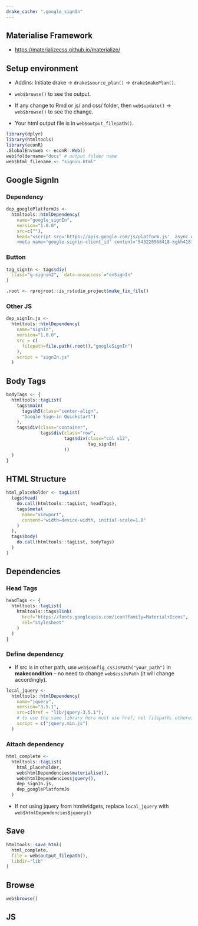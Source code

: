 ```yaml
---
drake_cache: ".google_signIn"
---
```


## Materialise Framework

  * <https://materializecss.github.io/materialize/>

## Setup environment

  * Addins: Initiate drake -> `drake$source_plan()` -> `drake$makePlan()`.
  
  * `web$browse()` to see the output. 
  
  * If any change to Rmd or js/ and css/ folder, then `web$update()` -> `web$browse()` to see the change.
  
  * Your html output file is in `web$output_filepath()`.

```r
library(dplyr)
library(htmltools)
library(econR)
.GlobalEnv$web <- econR::Web()
web$foldername="docs" # output folder name
web$html_filename <- "signin.html"

```

## Google SignIn

### Dependency

```r
dep_googlePlatformJs <-
  htmltools::htmlDependency(
    name="google_signIn",
    version="1.0.0",
    src=c(""),
    head="<script src='https://apis.google.com/js/platform.js'  async defer></script>
    <meta name='google-signin-client_id' content='543220568418-kgkh418f7a6i6rl7k78taeh0cgm9tdkm.apps.googleusercontent.com'>")
```

### Button

```r
tag_signIn <- tags$div(
  class="g-signin2", `data-onsuccess`="onSignIn"
)
```

```r
.root <- rprojroot::is_rstudio_project$make_fix_file()
```

### Other JS

```r
dep_signIn.js <-
  htmltools::htmlDependency(
    name="signIn",
    version="1.0.0",
    src = c(
      filepath=file.path(.root(),"googleSignIn")
    ),
    script = "signIn.js"
  )

```



## Body Tags

```r
bodyTags <- {
  htmltools::tagList(
    tags$main(
      tags$h5(class="center-align",
      "Google Sign-in Quickstart")
    ),
    tags$div(class="container",
             tags$div(class="row",
                      tags$div(class="col s12",
                               tag_signIn)
                      ))
  )
}
```


## HTML Structure

```r
html_placeholder <- tagList(
  tags$head(
    do.call(htmltools::tagList, headTags),
    tags$meta(
      name="viewport",
      content="width=device-width, initial-scale=1.0"
    )
  ),
  tags$body(
    do.call(htmltools::tagList, bodyTags)
  )
)
```

## Dependencies

### Head Tags

```r
headTags <- {
  htmltools::tagList(
    htmltools::tags$link(
      href="https://fonts.googleapis.com/icon?family=Material+Icons",
      rel="stylesheet"
    )
  )
}
```

### Define dependency

  * If src is in other path, use `web$config_cssJsPath("your_path")` in **makecondition** -- no need to change `web$cssJsPath` (it will change accordingly).


```r
local_jquery <- 
  htmltools::htmlDependency(
    name="jquery",
    version="3.5.1",
    src=c(href = "lib/jquery-3.5.1"),
    # to use the same library here must use href, not filepath; otherwise, the current jquery system will be removed.
    script = c("jquery.min.js")
  )
```

### Attach dependency


```r
html_complete <- 
  htmltools::tagList(
    html_placeholder,
    web$htmlDependencies$materialise(),
    web$htmlDependencies$jquery(), 
    dep_signIn.js,
    dep_googlePlatformJs
  )
```

  * If not using jquery from htmlwidgets, replace `local_jquery` with `web$htmlDependencies$jquery()`


## Save

```r
htmltools::save_html(
  html_complete, 
  file = web$output_filepath(),
  libdir="lib"
)
```

## Browse

```r
web$browse()
```





## JS


<!--JS end-->
